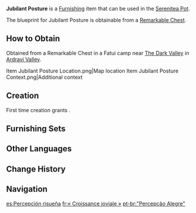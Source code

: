 {{Furnishing Infobox
|id             = 363326
|image          = Item Jubilant Posture.png
|category       = Ornaments
|subcategory    = Potted Plant
|quality        = 3
|adeptal_energy = 60
|load           = 169
|reduced_load   = 127
|description    = A flower pot made from simple pieces of [[Karmaphala Wood]], filled with unique-looking plants. The appearance of the leaves in full bloom is indicative of the joy of life. But these plants didn't start out that way. After surveying the ecology of the rainforest, the [[Forest Rangers]] occasionally find areas that have not been sufficiently nourished, so they transfer the fragile plants into the pots, and once they're past their critical growth period, the Rangers will choose the right place to return them to the wild. Blooming leaves are also seen by Forest Rangers as a response to good deeds.
|mention        = Forest Rangers
|blueprint      = Remarkable Chest
|source1        = 
}}
'''Jubilant Posture''' is a [[Furnishing]] item that can be used in the [[Serenitea Pot]].

The blueprint for Jubilant Posture is obtainable from a [[Remarkable Chest]].

==How to Obtain==
Obtained from a Remarkable Chest in a Fatui camp near [[The Dark Valley]] in [[Ardravi Valley]].
<gallery>
Item Jubilant Posture Location.png|Map location
Item Jubilant Posture Context.png|Additional context
</gallery>

==Creation==
First time creation grants {{Item|Trust|24|x=60}}.
{{Recipe
|type = Creation
|time = 16h
|Karmaphala Wood = 8
|sort = Karmaphala Wood
}}

==Furnishing Sets==
{{Craft Usage|type=Furnishing Set}}

==Other Languages==
{{Other Languages
|en      = Jubilant Posture
|zhs     = 「放欢的形姿」
|zhs_rm  = "Fànghuān de Xíngzī"
|zht     = 「放歡的形姿」
|zht_rm  = "Fànghuān de Xíngzī"
|zh_tl   = 
|ja      = 「流浪の姿」
|ja_rm   = "Rurou no Sugata"
|ja_tl   = "Vagrant Figure"
|ko      = 「흥겨운 자태」
|ko_tl   = "Cheerful Figure"
|es      = Percepción risueña
|es_tl   = Laughing Perception
|fr      = «&nbsp;Croissance joviale&nbsp;»
|fr_tl   = "Jovial Growth"
|ru      = Поза ликования
|ru_tl   = Jubilant Posture
|th      = "ท่าทีแสนปีติ"
|th_rm   = 
|th_tl   = 
|vi      = Hình Thái Vui Vẻ
|vi_tl   = 
|de      = „Jubelpose“
|de_tl   = "Jubilant Posture"
|id      = Postur Riang
|id_tl   = Cheerful Posture
|pt      = "Percepção Alegre"
|pt_tl   = 
|tr      = Mutlu Bir Poz
|tr_tl   = 
|it      = Postura esultante
|it_tl   = 
}}

==Change History==
{{Change History|3.0}}

==Navigation==
{{Furnishing Navbox|interior}}

[[es:Percepción risueña]]
[[fr:« Croissance joviale »]]
[[pt-br:"Percepção Alegre"]]